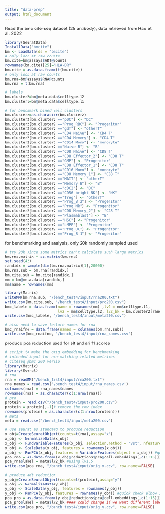 ```yaml
---
title: "data-prep"
output: html_document
---
```


Read the bmc cite-seq dataset (25 antibody), data retrieved from Hao et al. 2022


```r
library(SeuratData)
InstallData("bmcite")
bm <- LoadData(ds = "bmcite")
# only look at raw counts
bm.cite=bm@assays$ADT@counts
rownames(bm.cite)[25]="HLA-DR" 
bm.cite = as.data.frame(t(bm.cite))
# only look at raw counts
bm.rna=bm@assays$RNA@counts
bm.rna = t(bm.rna)

# labels
bm.cluster2=bm@meta.data$celltype.l2
bm.cluster1=bm@meta.data$celltype.l1

# for benchmark bined cell clusters
bm.cluster2=as.character(bm.cluster2)
bm.cluster2[bm.cluster2 =="pDC"] <- "DC" 
bm.cluster2[bm.cluster2 =="Prog_RBC"] <- "Progenitor"
bm.cluster2[bm.cluster2 =="gdT"] <- "otherT"
bm.cluster2[bm.cluster2 =="CD4 Naive"] <- "CD4 T" 
bm.cluster2[bm.cluster2 =="CD4 Memory"] <- "CD4 T" 
bm.cluster2[bm.cluster2 =="CD14 Mono"] <- "monocyte" 
bm.cluster2[bm.cluster2 =="Naive B"] <- "B" 
bm.cluster2[bm.cluster2 =="CD8 Naive"] <- "CD8 T" 
bm.cluster2[bm.cluster2 =="CD8 Effector_2"] <- "CD8 T" 
bm.cluster2[bm.cluster2 =="GMP"] <- "Progenitor"
bm.cluster2[bm.cluster2 =="CD8 Effector_1"] <- "CD8 T"
bm.cluster2[bm.cluster2 =="CD16 Mono"] <- "monocyte" 
bm.cluster2[bm.cluster2 =="CD8 Memory_1"] <- "CD8 T"
bm.cluster2[bm.cluster2 =="MAIT"] <- "otherT" 
bm.cluster2[bm.cluster2 =="Memory B"] <- "B"
bm.cluster2[bm.cluster2 =="cDC2"] <- "DC"
bm.cluster2[bm.cluster2 =="CD56 bright NK"] <- "NK"
bm.cluster2[bm.cluster2 =="Treg"] <- "otherT"
bm.cluster2[bm.cluster2 =="Prog_B 2"] <- "Progenitor" 
bm.cluster2[bm.cluster2 =="Prog_Mk"] <- "Progenitor" 
bm.cluster2[bm.cluster2 =="CD8 Memory_2"] <- "CD8 T" 
bm.cluster2[bm.cluster2 =="Plasmablast"] <- "B" 
bm.cluster2[bm.cluster2 =="HSC"] <- "Progenitor" 
bm.cluster2[bm.cluster2 =="LMPP"] <- "Progenitor" 
bm.cluster2[bm.cluster2 =="Prog_DC"] <- "Progenitor"
bm.cluster2[bm.cluster2 =="Prog_B 1"] <- "Progenitor"

```


for benchmarking and analysis, only 20k randomly sampled used

```r
# try 20k since some metrics can't calculate such large metrics
bm.rna.matrix = as.matrix(bm.rna)
set.seed(42)
randidx = sample(dim(bm.rna.matrix)[1],20000)
bm.rna.sub = bm.rna[randidx,]
bm.cite.sub = bm.cite[randidx,]
mm = bm@meta.data[randidx,]
mm$name = rownames(mm)

library(Matrix)
writeMM(bm.rna.sub, "/bench_test4/input/rna200.txt")
write.csv(bm.cite.sub, "/bench_test4/input/pro200.csv")
bmc_labele = data.frame(name = rownames(mm) ,lv1 = mm$celltype.l1,
                        lv2 = mm$celltype.l2, lv2_bk = bm.cluster2[randidx])
write.csv(bmc_labele, "/bench_test4/input/meta200.csv")

# also need to save feature names for rna
bmc_rnaifno = data.frame(names = colnames(bm.rna.sub))
write.csv(bmc_rnaifno, "/bench_test4/input/rna_names.csv")
```

produce pca reduction used for slt and ari f1 scores

```r
# script to make the orig embedding for benchmarking
# intended input for non-matching related metrices
# citeseq pbmc 200 versio
library(Matrix)
library(Seurat)
# rna
rna = readMM("/bench_test4/input/rna200.txt")
rna_names = read.csv('/bench_test4/input/rna_names.csv')
colnames(rna) = rna_names$names
rownames(rna) = as.character(c(1:nrow(rna)))
# pro
protein = read.csv("/bench_test4/input/pro200.csv")
protein = protein[,-1]# remove the row index
rownames(protein) = as.character(c(1:nrow(protein)))
# meta
meta = read.csv("/bench_test4/input/meta200.csv")

# use seurat as standard to produce reduction
x_obj=CreateSeuratObject(counts=t(rna),assay="x")
x_obj <- NormalizeData(x_obj)
x_obj <- FindVariableFeatures(x_obj, selection.method = "vst", nfeatures = 3000)
x_obj <- ScaleData(x_obj, features = rownames(x_obj))
x_obj <- RunPCA(x_obj, features = VariableFeatures(object = x_obj)) #quick check elbow 10 is more then enough
pca_rna = as.data.frame(x_obj@reductions$pca@cell.embeddings[,c(1:15)])
pca_rna$label = meta$lv2_bk #using lv1.5
write.csv(pca_rna, "/bench_test4/input/orig_x.csv", row.names=FALSE)

# produce adt reduction
y_obj=CreateSeuratObject(counts=t(protein),assay="y")
y_obj <- NormalizeData(y_obj)
y_obj <- ScaleData(y_obj, features = rownames(y_obj))
y_obj <- RunPCA(y_obj, features = rownames(y_obj)) #quick check elbow 10 is more then enough
pca_pro = as.data.frame(y_obj@reductions$pca@cell.embeddings[,c(1:15)])
pca_pro$label = meta$lv2_bk #### could change if we want different labels
write.csv(pca_pro, "/bench_test4/input/orig_y.csv", row.names=FALSE)

```
